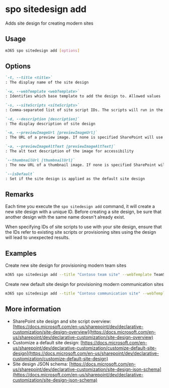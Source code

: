 
# spo sitedesign add

Adds site design for creating modern sites

## Usage

```sh
m365 spo sitedesign add [options]
```

## Options

```md defintion-list
`-t, --title <title>`
: The display name of the site design

`-w, --webTemplate <webTemplate>`
: Identifies which base template to add the design to. Allowed values `TeamSite,CommunicationSite`

`-s, --siteScripts <siteScripts>`
: Comma-separated list of site script IDs. The scripts will run in the order listed

`-d, --description [description]`
: The display description of site design

`-m, --previewImageUrl [previewImageUrl]`
: The URL of a preview image. If none is specified SharePoint will use a generic image

`-a, --previewImageAltText [previewImageAltText]`
: The alt text description of the image for accessibility

`--thumbnailUrl [thumbnailUrl]`
: The new URL of a thumbnail image. If none is specified SharePoint will use a generic image

`--isDefault`
: Set if the site design is applied as the default site design
```

<Global />

## Remarks

Each time you execute the `spo sitedesign add` command, it will create a new site design with a unique ID. Before creating a site design, be sure that another design with the same name doesn't already exist.

When specifying IDs of site scripts to use with your site design, ensure that the IDs refer to existing site scripts or provisioning sites using the design will lead to unexpected results.

## Examples

Create new site design for provisioning modern team sites

```sh
m365 spo sitedesign add --title "Contoso team site" --webTemplate TeamSite --siteScripts "19b0e1b2-e3d1-473f-9394-f08c198ef43e,b2307a39-e878-458b-bc90-03bc578531d6"
```

Create new default site design for provisioning modern communication sites

```sh
m365 spo sitedesign add --title "Contoso communication site" --webTemplate CommunicationSite --siteScripts "19b0e1b2-e3d1-473f-9394-f08c198ef43e" --isDefault
```

## More information

- SharePoint site design and site script overview: [https://docs.microsoft.com/en-us/sharepoint/dev/declarative-customization/site-design-overview](https://docs.microsoft.com/en-us/sharepoint/dev/declarative-customization/site-design-overview)
- Customize a default site design: [https://docs.microsoft.com/en-us/sharepoint/dev/declarative-customization/customize-default-site-design](https://docs.microsoft.com/en-us/sharepoint/dev/declarative-customization/customize-default-site-design)
- Site design JSON schema: [https://docs.microsoft.com/en-us/sharepoint/dev/declarative-customization/site-design-json-schema](https://docs.microsoft.com/en-us/sharepoint/dev/declarative-customization/site-design-json-schema)
